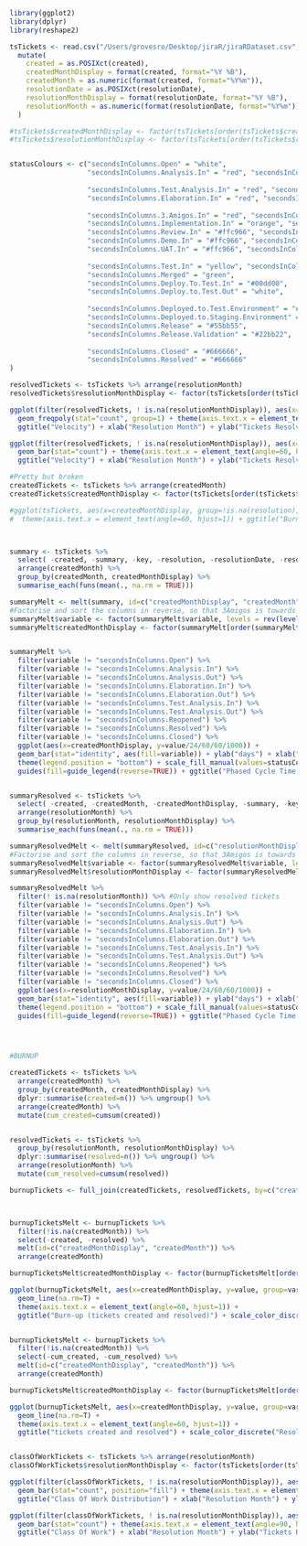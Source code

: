 ```r

library(ggplot2)
library(dplyr)
library(reshape2)

tsTickets <- read.csv("/Users/grovesro/Desktop/jiraR/jiraRDataset.csv", header=T, skipNul=T, na.strings="") %>%
  mutate(
    created = as.POSIXct(created), 
    createdMonthDisplay = format(created, format="%Y %B"),
    createdMonth = as.numeric(format(created, format="%Y%m")),
    resolutionDate = as.POSIXct(resolutionDate), 
    resolutionMonthDisplay = format(resolutionDate, format="%Y %B"),
    resolutionMonth = as.numeric(format(resolutionDate, format="%Y%m"))
  )

#tsTickets$createdMonthDisplay <- factor(tsTickets[order(tsTickets$createdMonth), "createdMonthDisplay"], levels=unique(tsTickets[order(tsTickets$createdMonth), "createdMonthDisplay"]))
#tsTickets$resolutionMonthDisplay <- factor(tsTickets[order(tsTickets$resolutionMonth), "resolutionMonthDisplay"], levels=unique(tsTickets[order(tsTickets$resolutionMonth), "resolutionMonthDisplay"]))


statusColours <- c("secondsInColumns.Open" = "white", 
                   "secondsInColumns.Analysis.In" = "red", "secondsInColumns.Analysis.Out" = "white",
                   
                   "secondsInColumns.Test.Analysis.In" = "red", "secondsInColumns.Test.Analysis.Out" = "white",
                   "secondsInColumns.Elaboration.In" = "red", "secondsInColumns.Elaboration.Out" = "white",
                   
                   "secondsInColumns.3.Amigos.In" = "red", "secondsInColumns.3.Amigos.Out" = "white",
                   "secondsInColumns.Implementation.In" = "orange", "secondsInColumns.Implementation.Out" = "white",
                   "secondsInColumns.Review.In" = "#ffc966", "secondsInColumns.Review.Out" = "white",
                   "secondsInColumns.Demo.In" = "#ffc966", "secondsInColumns.Demo.Out" = "white",
                   "secondsInColumns.UAT.In" = "#ffc966", "secondsInColumns.UAT.Out" = "white",
                   
                   "secondsInColumns.Test.In" = "yellow", "secondsInColumns.Test.Out" = "white",
                   "secondsInColumns.Merged" = "green",
                   "secondsInColumns.Deploy.To.Test.In" = "#00dd00",
                   "secondsInColumns.Deploy.to.Test.Out" = "white",
                   
                   "secondsInColumns.Deployed.to.Test.Environment" = "#00dd00",
                   "secondsInColumns.Deployed.to.Staging.Environment" = "#00bb00",
                   "secondsInColumns.Release" = "#55bb55",
                   "secondsInColumns.Release.Validation" = "#22bb22",
                   
                   "secondsInColumns.Closed" = "#666666",
                   "secondsInColumns.Resolved" = "#666666"
)

resolvedTickets <- tsTickets %>% arrange(resolutionMonth)
resolvedTickets$resolutionMonthDisplay <- factor(tsTickets[order(tsTickets$resolutionMonth), "resolutionMonthDisplay"], levels=unique(tsTickets[order(tsTickets$resolutionMonth), "resolutionMonthDisplay"]))

ggplot(filter(resolvedTickets, ! is.na(resolutionMonthDisplay)), aes(x=resolutionMonthDisplay)) + 
  geom_freqpoly(stat="count", group=1) + theme(axis.text.x = element_text(angle=60, hjust=1)) +
  ggtitle("Velocity") + xlab("Resolution Month") + ylab("Tickets Resolved")

ggplot(filter(resolvedTickets, ! is.na(resolutionMonthDisplay)), aes(x=resolutionMonthDisplay)) + 
  geom_bar(stat="count") + theme(axis.text.x = element_text(angle=60, hjust=1)) +
  ggtitle("Velocity") + xlab("Resolution Month") + ylab("Tickets Resolved")

#Pretty but broken
createdTickets <- tsTickets %>% arrange(createdMonth)
createdTickets$createdMonthDisplay <- factor(tsTickets[order(tsTickets$createdMonth), "createdMonthDisplay"], levels=unique(tsTickets[order(tsTickets$createdMonth), "createdMonthDisplay"]))

#ggplot(tsTickets, aes(x=createdMonthDisplay, group=!is.na(resolution), color=!is.na(resolution))) + stat_ecdf(geom="line") + scale_color_discrete("Resolved") +
#  theme(axis.text.x = element_text(angle=60, hjust=1)) + ggtitle("Burnup Percentage") + ylab("Percentage Burnup") + xlab("Month")



summary <- tsTickets %>% 
  select( -created, -summary, -key, -resolution, -resolutionDate, -resolutionMonthDisplay, -resolutionMonth, -workType) %>% 
  arrange(createdMonth) %>%
  group_by(createdMonth, createdMonthDisplay) %>% 
  summarise_each(funs(mean(., na.rm = TRUE)))

summaryMelt <- melt(summary, id=c("createdMonthDisplay", "createdMonth")) %>% arrange(createdMonth)
#Factorise and sort the columns in reverse, so that 3Amigos is towards the left/bottom
summaryMelt$variable <- factor(summaryMelt$variable, levels = rev(levels(summaryMelt$variable)))
summaryMelt$createdMonthDisplay <- factor(summaryMelt[order(summaryMelt$createdMonth), "createdMonthDisplay"], levels=unique(summaryMelt[order(summaryMelt$createdMonth), "createdMonthDisplay"]))


summaryMelt %>%
  filter(variable != "secondsInColumns.Open") %>%
  filter(variable != "secondsInColumns.Analysis.In") %>%
  filter(variable != "secondsInColumns.Analysis.Out") %>%
  filter(variable != "secondsInColumns.Elaboration.In") %>%
  filter(variable != "secondsInColumns.Elaboration.Out") %>%
  filter(variable != "secondsInColumns.Test.Analysis.In") %>%
  filter(variable != "secondsInColumns.Test.Analysis.Out") %>%
  filter(variable != "secondsInColumns.Reopened") %>%
  filter(variable != "secondsInColumns.Resolved") %>%
  filter(variable != "secondsInColumns.Closed") %>%
  ggplot(aes(x=createdMonthDisplay, y=value/24/60/60/1000)) + 
  geom_bar(stat="identity", aes(fill=variable)) + ylab("days") + xlab("month") +
  theme(legend.position = "bottom") + scale_fill_manual(values=statusColours) + coord_flip() +
  guides(fill=guide_legend(reverse=TRUE)) + ggtitle("Phased Cycle Time - from ticket created date")


summaryResolved <- tsTickets %>% 
  select( -created, -createdMonth, -createdMonthDisplay, -summary, -key, -resolution, -resolutionDate) %>% 
  arrange(resolutionMonth) %>%
  group_by(resolutionMonth, resolutionMonthDisplay) %>% 
  summarise_each(funs(mean(., na.rm = TRUE)))

summaryResolvedMelt <- melt(summaryResolved, id=c("resolutionMonthDisplay", "resolutionMonth")) %>% arrange(resolutionMonth)
#Factorise and sort the columns in reverse, so that 3Amigos is towards the left/bottom
summaryResolvedMelt$variable <- factor(summaryResolvedMelt$variable, levels = rev(levels(summaryResolvedMelt$variable)))
summaryResolvedMelt$resolutionMonthDisplay <- factor(summaryResolvedMelt[order(summaryResolvedMelt$resolutionMonth), "resolutionMonthDisplay"], levels=unique(summaryResolvedMelt[order(summaryResolvedMelt$resolutionMonth), "resolutionMonthDisplay"]))

summaryResolvedMelt %>%
  filter(! is.na(resolutionMonth)) %>% #Only show resolved tickets
  filter(variable != "secondsInColumns.Open") %>%
  filter(variable != "secondsInColumns.Analysis.In") %>%
  filter(variable != "secondsInColumns.Analysis.Out") %>%
  filter(variable != "secondsInColumns.Elaboration.In") %>%
  filter(variable != "secondsInColumns.Elaboration.Out") %>%
  filter(variable != "secondsInColumns.Test.Analysis.In") %>%
  filter(variable != "secondsInColumns.Test.Analysis.Out") %>%
  filter(variable != "secondsInColumns.Reopened") %>%
  filter(variable != "secondsInColumns.Resolved") %>%
  filter(variable != "secondsInColumns.Closed") %>%
  ggplot(aes(x=resolutionMonthDisplay, y=value/24/60/60/1000)) + 
  geom_bar(stat="identity", aes(fill=variable)) + ylab("days") + xlab("month") +
  theme(legend.position = "bottom") + scale_fill_manual(values=statusColours) + coord_flip() +
  guides(fill=guide_legend(reverse=TRUE)) + ggtitle("Phased Cycle Time - Resolved Date")




#BURNUP

createdTickets <- tsTickets %>%
  arrange(createdMonth) %>%
  group_by(createdMonth, createdMonthDisplay) %>%
  dplyr::summarise(created=n()) %>% ungroup() %>%
  arrange(createdMonth) %>%
  mutate(cum_created=cumsum(created))


resolvedTickets <- tsTickets %>%
  group_by(resolutionMonth, resolutionMonthDisplay) %>%
  dplyr::summarise(resolved=n()) %>% ungroup() %>%
  arrange(resolutionMonth) %>%
  mutate(cum_resolved=cumsum(resolved))

burnupTickets <- full_join(createdTickets, resolvedTickets, by=c("createdMonth"="resolutionMonth", "createdMonthDisplay"="resolutionMonthDisplay"))



burnupTicketsMelt <- burnupTickets %>%
  filter(!is.na(createdMonth)) %>%
  select(-created, -resolved) %>%
  melt(id=c("createdMonthDisplay", "createdMonth")) %>% 
  arrange(createdMonth)

burnupTicketsMelt$createdMonthDisplay <- factor(burnupTicketsMelt[order(burnupTicketsMelt$createdMonth), "createdMonthDisplay"], levels=unique(burnupTicketsMelt[order(burnupTicketsMelt$createdMonth), "createdMonthDisplay"]))

ggplot(burnupTicketsMelt, aes(x=createdMonthDisplay, y=value, group=variable, color=variable)) + 
  geom_line(na.rm=T) + 
  theme(axis.text.x = element_text(angle=60, hjust=1)) + 
  ggtitle("Burn-up (tickets created and resolved)") + scale_color_discrete("Resolved", breaks=c("cum_created", "cum_resolved"), labels=c("Created", "Resolved")) + ylab("Number of tickets") + xlab("Month")


burnupTicketsMelt <- burnupTickets %>%
  filter(!is.na(createdMonth)) %>%
  select(-cum_created, -cum_resolved) %>%
  melt(id=c("createdMonthDisplay", "createdMonth")) %>% 
  arrange(createdMonth)

burnupTicketsMelt$createdMonthDisplay <- factor(burnupTicketsMelt[order(burnupTicketsMelt$createdMonth), "createdMonthDisplay"], levels=unique(burnupTicketsMelt[order(burnupTicketsMelt$createdMonth), "createdMonthDisplay"]))

ggplot(burnupTicketsMelt, aes(x=createdMonthDisplay, y=value, group=variable, color=variable)) + 
  geom_line(na.rm=T) + 
  theme(axis.text.x = element_text(angle=60, hjust=1)) + 
  ggtitle("tickets created and resolved") + scale_color_discrete("Resolved", breaks=c("created", "resolved"), labels=c("Created", "Resolved")) + ylab("Number of tickets") + xlab("Month")


classOfWorkTickets <- tsTickets %>% arrange(resolutionMonth)
classOfWorkTickets$resolutionMonthDisplay <- factor(tsTickets[order(tsTickets$resolutionMonth), "resolutionMonthDisplay"], levels=unique(tsTickets[order(tsTickets$resolutionMonth), "resolutionMonthDisplay"]))

ggplot(filter(classOfWorkTickets, ! is.na(resolutionMonthDisplay)), aes(x=resolutionMonthDisplay, fill=workType)) + 
  geom_bar(stat="count", position="fill") + theme(axis.text.x = element_text(angle=60, hjust=1)) + 
  ggtitle("Class Of Work Distribution") + xlab("Resolution Month") + ylab("Class Of Work %")

ggplot(filter(classOfWorkTickets, ! is.na(resolutionMonthDisplay)), aes(x=resolutionMonthDisplay, fill=workType)) + 
  geom_bar(stat="count") + theme(axis.text.x = element_text(angle=90, hjust=1)) + facet_wrap(~ workType) + 
  ggtitle("Class Of Work") + xlab("Resolution Month") + ylab("Tickets Resolved")

```